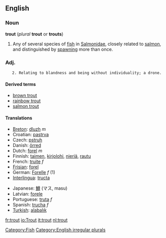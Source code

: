 {{wikipedia}}
==English==

=== Noun ===
'''trout''' (''plural'' '''trout''' or '''trouts''')
# Any of several species of [[fish]] in [[Salmonidae]], closely related to [[salmon]], and distinguished by [[spawn]]ing more than once.

===Adj.===

    2. Relating to blandness and being without individuality; a drone.

==== Derived terms ====
*[[brown trout]]
*[[rainbow trout]]
*[[salmon trout]]

==== Translations ====
{{top}}
*[[Breton]]: [[dluzh]] ''m''
*Croatian: [[pastrva]]
*Czech: [[pstruh]]
*Danish: [[örred]]
*Dutch: [[forel]] ''m''
*Finnish: [[taimen]], [[kirjolohi]], [[nieriä]], [[rautu]]
*French: [[truite]] ''f''
*[[Frisian]]: [[forel]]
*German: [[Forelle]] ''f'' (1)
*[[Interlingua]]: [[tructa]]
{{mid}}
*Japanese: [[鱒]] (マス, masu)
*Latvian: [[forele]] {{f}}
*Portuguese: [[truta]] ''f''
*Spanish: [[trucha]] ''f''
*[[Turkish]]: [[alabalık]]
{{bottom}}

[[Category:Fish]]
[[Category:English irregular plurals]]

[[fr:trout]]
[[io:Trout]]
[[it:trout]]
[[nl:trout]]